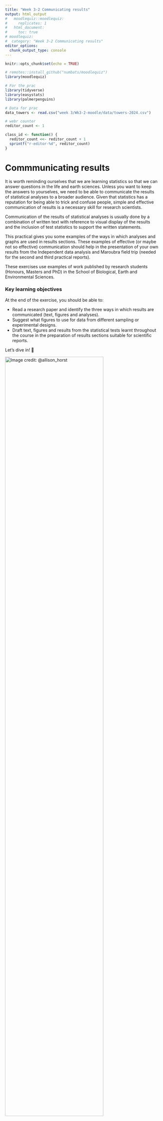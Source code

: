 ```yaml
---
title: "Week 3-2 Communicating results"
output: html_output
#   moodlequiz::moodlequiz:
#     replicates: 1
#   html_document:
#     toc: true
# moodlequiz:
#  category: "Week 3-2 Communicating results"
editor_options:
  chunk_output_type: console
---
```


```r
knitr::opts_chunk$set(echo = TRUE)

# remotes::install_github("numbats/moodlequiz")
library(moodlequiz)

# For the prac
library(tidyverse)
library(easystats)
library(palmerpenguins)

# Data for prac
data_towers <- read.csv("week 3/Wk3-2-moodle/data/towers-2024.csv")

# webr counter
reditor_count <- 1

class_id <- function() {
  reditor_count <<- reditor_count + 1
  sprintf("r-editor-%d", reditor_count)
}
```


# Commmunicating results

It is worth reminding ourselves that we are learning statistics so that we can answer questions in the life and earth sciences. Unless you want to keep the answers to yourselves, we need to be able to communicate the results of statistical analyses to a broader audience. Given that statistics has a reputation for being able to trick and confuse people, simple and effective communication of results is a necessary skill for research scientists.

 
<!-- A plot -->

Communication of the results of statistical analyses is usually done by a combination of written text with reference to visual display of the results and the inclusion of test statistics to support the written statements.

This practical gives you some examples of the ways in which analyses and graphs are used in results sections. These examples of effective (or maybe not so effective) communication should help in the presentation of your own results from the Independent data analysis and Maroubra field trip (needed for the second and third practical reports).

These exercises use examples of work published by research students (Honours, Masters and PhD) in the School of Biological, Earth and Environmental Sciences.

### Key learning objectives

At the end of the exercise, you should be able to:

- Read a research paper and identify the three ways in which results are communicated (text, figures and analyses).
- Suggest what figures to use for data from different sampling or experimental designs.
- Draft text, figures and results from the statistical tests learnt throughout the course in the preparation of results sections suitable for scientific reports.

Let’s dive in! 🚀 

![Image credit:  @allison_horst](you-can-do-it.png){width=80%}
<br>

### Setting up

**Materials:**

Everything you need for this practical is on Moodle

1.  Download the `Wk3-2-materials.zip` zip file from Moodle, from the course page
2.  Extract the zip file into your `BEES2041/` folder
3.  Unzip the file by:
    - **MacOS:** Double clicking the zip file
    - **Windows:** Right click on the zip file and click **"Extract All"**
4.  Go into the folder `Wk3-2-materials` created by extracting the zip.
5.  Click on the `Wk3-2-linear-models.Rproj` to open the RStudio project and you're in!!!

We will be working with real-world datasets collected by researched in the School of Biological, Earth & Environmental Sciences. These are in the folder `data/`.

**Setting up: Packages:**

We will also be working with packages from the `tidyverse` and `easystats`, building on skills from previous pracs. You should have these already installed on your machines.

**Note** that when running R in the browser we need to install the packages each time we start a new session or after you've checked your answer

In case you don't have them installed, here is code for you to do so:
```r
# Uncomment and run only the lines below only if you have not previously installed these.
# install.packages("tidyverse")
# install.packages("easystats")
# install.packages("palmerpenguins")
```

> Remember to load the packages into R to use em! 

```r
library(tidyverse)
library(easystats)
library(palmerpenguins)
```

# Examples from the literaure



# Describing your own results

## Written description of findings

The results section must have a written description of the main findings of the research, not just figures and statistics.

Things to aim for:

- write as clearly and concisely as possible
- enough information so that a reader would know the main findings without reference to the figures and tables.

Things to avoid:

- including any text that describes why the research was done (that should have happened in the Introduction)
- including any text that describes how the research was done (that should have happened in the Methods)
- including any text that begins to interpret what the results mean (that will happen in the Discussion) 
- presenting the results twice. If a table has some summary statistics (e.g, means and standard deviations of some variables), then there is no need to include these also in the text - you can just refer to the table. Similarly, if you have a figure that displays the means of a variable, you normally don't need to mention those specifically in the results unless you wanted to highlight the actual values (e.g “ the mean abundance (± s.e.) in summer, 100.5 ± 4.1 m2, was almost twice as high as winter 52.7 ± 3.4 m2) - normally you can just let the reader use the figure to see the magnitude of the values and refer to the figure (e.g., the abundance was higher in winter than in summer (Fig. 1)).

## Presenting the results of statistical tests

Incorporating the results from statistical tests

Adding support for your text statements in the Results section is usually done in one of two ways.

1.  If it is a very simple test, then just include the results of that test in the text of the results section. For example (from the first practical):

| The concentrations of soil nitrogen as measured by the new machine did not differ from those measured by the old machine (Fig.1, t = 1.8, df = 9, P = 0.093).

The statistical test should include three components: 1) the value of the test statistic, 2) the degrees of freedom (df) or sample size (n), and 3) the probability associated with that test statistic.

2. If it is a more complex test, then it is usually more efficient to present the results of that test in a table, and just refer that table in the text. For example (from the third linear models practical):

The removal of predatory mink from islands in the Baltic Sea resulted in a significant increase in the abundance of voles (Fig.1, Table 1).

Table 1 would then include the entire ANOVA table that resulted from the nested analysis of variance (MS, df, F and P values).


## Introducing the `report` function

Students often struggle with how to write up the results of a statistical analysis.

The `report` function from the `report` package (which is part of `easystats`) to generate some template text to report the results of the linear models. This function helps you get started with the text you need to write up the results of your analysis. It can do this for a range of different types of models, including linear models, mixed models, and more.

Here are some examples of how to use the `report` function. This example uses the `penguins` dataset from the `palmerpenguins` package.  As you will recall, the `penguins` dataset contains data on the size of penguins from three different species.

**Linear model with continuous predictor:**

After running this code, you will see some text that you can use to report the results of the linear model. You can copy and paste this text into your report, and then modify it as needed to fit the specifics of your analysis.

```r
library(report)

fit <- lm(bill_length_mm ~ body_mass_g, data = penguins)
report(fit)
```

This text is a good starting point for writing up the results of your analysis. However, you'd need to edit it slightly. For example, in you might

- incde the proper names for vaiables
- remove the adjusted R2 value if you don't think it's relevant
- remove the intercept, as that's not of interest in this analysis


Here is an example of how you might edit the text generated by the `report` function to include in your report:

| We fit a linear model to predict bill length from body mass. The model explains a statistically significant and substantial proportion of variance (r² = 0.35, F(1, 340) = 186.44, p < .001). The effect of body mass was statistically significant and positive (beta = 4.05e-03, 95% CI [3.47e-03, 4.64e-03], t(340) = 13.65, p < .001). 95% Confidence Intervals (CIs) and p-values were computed using a Wald t-distribution approximation.

**Linear model with categorical predictor:**

Second example for a linear model with a categorical predictor. Again, we will use the `penguins` dataset from the `palmerpenguins` package. This time, we will use the `species` variable as the predictor.

After running this code, you will see some text that you can use to report the results of the linear model. You can copy and paste this text into your report, and then modify it as needed to fit the specifics of your analysis.

```r
library(report)

fit <- lm(bill_length_mm ~ species, data = penguins)

summary(fit)
```

Running report directly on fit will give you a summary of the model, including the coefficients, standard errors, t-values, and p-values. Howerver, with a single catgeorcial predictor, epople tend to report result of ANOVA table. 

Recall, we can run `anova(fit)` to get the ANOVA table for the model. This will give you the F-statistic and p-value for the overall model. 
```r
anova(fit)

anova(fit) |> report()
```

The report function uses the term Eta2 to refer to the effect size.  In this model, this is the same as R-squared, which is the proportion of variance in the dependent variable that is explained by the independent variable(s).

Here is an example of how you might edit the text generated by the `report` function to include in your report:

| The result of the linear model suggests that the species differ considerably in their bill length (F(2, 339) = 410.60, p < .001). The effect size was large (r² = 0.71, 95% CI [0.67, 1.00]), indicating that 71% of the variance in bill length was explained species in this analysis.

# Plotting the results

## Graphical representation of findings

Effective visual communication is one of the most useful things to learn as a scientist. Patterns and processes can usually be much more effectively communicated in visual form than by text (many readers will never actually read the Results section, but just look at the Figures and go straight to the Discussion).	


Things to aim for:

- a figure designed to display the answer to the question being addressed. For example, if your experiment was testing the effects of temperature on the growth rate of a fish, then arrange the graph so that the reader can easily see the contrast between temperature treatments (e.g, not with the low temperature data on one figure and the high temperature data on another).
- axes labelled with the names and units of the variables
- a clear and concise figure legend that describes what the figure is showing (look again at the examples from the published research)

Things to avoid:

- overly complex figures that can't be easily interpreted by the reader
- just using what ever figure the statistical software program produces as its default - you nearly always need to tidy these up before they are ready for presentation.
- missing axis labels
- missing units on the axes
- a title (text to describe the figure is held in the figure legend, below the figure). You can put brief titles to label figures if your figure has multiple panels, eg Fig 1a), Fig 1b) like the example above.
- missing legend

## Customising your plots

The default plots in R usually need some work before we would want to include them in a report. There are many packages in R dedicated to higher level graphics, and we have used ggplot2 in the course so far. ggplots can be customised in very many ways and making many format changes can result in complex code pretty quickly. Luckily, the default plots are quite presentable and at this stage, you just need to learn a few things to make sure your plots have the necessary information.

Have a play with several of the options for a simple X-Y scatterplot. First, import the test data set and create the default plot.

```r
TestPlot <- read_csv("TestPlot.csv")

ggplot(TestPlot, aes(X,Y)) + 
  geom_point()
 Changing axis labels
```

Without further customising, the axis labels will just be the variable names. This is rarely what we want as we often use abbreviated variable names that have no information about the units of measurement. The axis labels are easily edited by adding the xlab and ylab arguments. This is always needed as the variable names in your data sets are rarely what you want.

```r
ggplot(TestPlot, aes(X, Y)) +
  geom_point() +
  labs(x = "Temperature (°C)", y = "Growth rate (cm/yr)")
```

**Changing limits on axes**

The X and Y limits can be set with the xlim and xylim arguments.

```r
ggplot(TestPlot, aes(X, Y)) +
  geom_point() +
  labs(x = "Temperature (°C)", y = "Growth rate (cm/yr)") +
  xlim(0, 30) +
  ylim(0, 70)
```

**Changing the shape, size and colour of the plotting symbols**

The plotting symbol can be customised by adding code to geom_point() For example, to get large, red squares, we would use: The numerical codes for symbols and further information on [Plotting with ggplot: colours and symbols](http://environmentalcomputing.net/plotting-with-ggplot-colours-and-symbols/) https://www.datanovia.com/en/blog/ggplot-point-shapes/).

```r
ggplot(TestPlot, aes(X, Y)) +
  geom_point(color = "red", shape = 15, size = 10) +
  labs(x = "Temperature (°C)", y = "Growth rate (cm/yr)") +
  xlim(0, 30) +
  ylim(0, 70)
```

**Adding a legend**

If your points belong to two different treatments, then it is important to have a legend that that labels each data point by that categorical variable. ggplot does this automatically when that variable is part of the aes() code (i.e., one of the variables being plotted). The size, fonts, symbols of legends are all able to be customised if necessary (see [Plotting with ggplot: adding titles and axis names](http://environmentalcomputing.net/plotting-with-ggplot-adding-titles-and-axis-names/).

```r
ggplot(TestPlot, aes(X, Y, colour = Treatment)) +
  geom_point() +
  labs(x = "Temperature (°C)", y = "Growth rate (cm/yr)") +
  xlim(0, 30) +
  ylim(0, 70)
```

Note that this type of legend is not to be confused with a figure legend - something you prepare in your word processing document to describe the figure. In this case it would look something like: Figure 1. Variation in the growth rate of fish (cm/yr) with temperature (°C) in two diet treatments (high and low nutrients).

**Adding a title**

Titles can be added with ggtitle but please don’t do this for your report. Scientific publications usually have the figure legend only to describe the contents.

```r
ggplot(TestPlot, aes(X, Y, colour = Treatment)) +
  geom_point() +
  labs(x = "Temperature (°C)", y = "Growth rate (cm/yr)", main = "Growth vs Temperature") +
  xlim(0, 30) +
  ylim(0, 70)
```

You can see ggplot works by adding more and more lines to further customise plots. These can be combined into customised themes that you can reuse many times (see [ggplot: Altering the overall appearance](http://environmentalcomputing.net/plotting-with-ggplot-altering-the-overall-appearance/)) . Or, you can use some of the inbuilt themes that alter many options at once. theme_bw is a handy one that gets rid of the grey background.

```r
ggplot(TestPlot, aes(X,Y,colour=Treatment)) + 
  geom_point() +
  xlab("Temperature (°C)") + 
  ylab("Growth rate (cm/yr)") +
  xlim(0,30) + ylim(0,70) +
  theme_classic()
```

## Presenting measures of variation when plotting categorical predictor variables

Remember that you should always present measures of variation associated with the different levels of a categorical variables. You can do this with boxplots (median + quartiles) or with bar plots that display means +/- error bars (that show standard deviations or standard errors). Have a look at these two figures to understand why.

![](example_se.png)
 
Both have the exact same means, but differ in their variance. The one on the left has lower variation within groups relative to the variation between groups, would have a lower value of a test statistic used to contrast the two groups (t in a t-test or F in an ANOVA) and would be more likely to find a signficant difference between the groups (lower P value). Consequently, the interpretation of these two is very different, but it is only possible to get this understanding from the figure if the variation is also shown.

Bar plots with error bars are commonly used but keep in mind that they have some limitations - in particular, they are unable to show the underlying distribution of the data very effectively. Error bars are presented as equal is size (+ or - from the mean) even when the underlying data are very skewed.

## Combinign plots

![](patchwork.png)

You can combine plots in R using the patchwork package. This is a very powerful package that allows you to combine multiple plots into a single figure. You can combine plots that have been created using ggplot2, lattice, base R, or any other plotting package in R.

Here is an example of how you might combine two plots using the patchwork package:

<!-- Need better example -->

```r
library(patchwork)

p1 <- ggplot(TestPlot, aes(X, Y, colour = Treatment)) +
  geom_point() +
  labs(x = "Temperature (°C)", y = "Growth rate (cm/yr)") +
  xlim(0, 30) +
  ylim(0, 70)

p2 <- ggplot(TestPlot, aes(X, Y, colour = Treatment)) +
  geom_point() +
  geom_smooth(method = "lm", se = FALSE) +
  labs(x = "Temperature (°C)", y = "Growth rate (cm/yr)") +
  xlim(0, 30) +
  ylim(0, 70)

p1 + p2
```

## Exporting your plots

Saving and exporting the figure

Assuming you have been creating the code for your figures in the notebooks as suggested, the plots turn up within the notebook (rather than in the plot panel to the bottom right in R Studio). You can change the settings on the notebook to have the output turn up in the console rather than within the notebook (click on the little gear symbol next to Preview, then tick Chunk Output in Console). New plots will turn up in the plot panel and you can use the the Export menu item to save the figure.

To export them in a format that will import nicely into Microsoft Word for you report, we suggest a png file (you can also save to pdf, jpeg and other formats).

You can also do all that more simply with a single line of code in your notebook. First asssign your plot to a new object (in this example, one called Figure1), then use ggsave to export that figure to the format of your choice

```r
Figure1 <-
  ggplot(TestPlot, aes(X, Y, colour = Treatment)) +
  geom_point() +
  xlab("Temperature (°C)") +
  ylab("Growth rate (cm/yr)") +
  xlim(0, 30) +
  ylim(0, 70) +
  theme_classic()

ggsave("Figure1.png", Figure1)
```

**Different formats**

You can also save the figure in multiple formats at once

```r
ggsave("Figure1.pdf", Figure1)
ggsave("Figure1.jpg", Figure1)
```

**Customising the size of the figure**

```r
ggsave("Figure1.png", Figure1, width = 10, height = 10, units = "cm")
```

# Tables

Tables are effective ways of summarising numerical results. They are commonly used to present summary statistics (e.g., means and standard deviations of variables, see Table 1 from Basham et al. 2010) or to present test statistics and their associated probabilities following analyses. They are especially good for simultaneously presenting the results of several tests (e.g., you can design a Table that holds the results of several analyses of variance and these can all be referred to in the text by the single Table number, see Table 2 from Perrett et al. 2006).

Things to aim for:

- a clear design that allows the reader to obtain the information quickly
- a legend that describes the content of the table. For some weird reason, these are above the table while figure legends are presented below the figure.

Things to avoid:

- overly complex tables that can't be easily interpreted by the reader
- missing legends
- presenting data that could be easily handled in the text (e.g., no need for a table if you just have a single t-test)
 
There are some handy hints for nicely formatting tables [here](https://imgur.com/gallery/how-to-make-tables-less-terrible-ZY8dKpA).

## Creating tables in R

XXX



# Further reosuces

In this course, we can touch on what is possible in R or other software, but you will want to develop your skills in visualising data as you progress as a scientist.

There is an enormous amount of online help for creating graphs in R. We have introductory pages on [Environmental Computing](http://environmentalcomputing.net/graphics/).

Also useful to get started is: Chang, W (2012) R Graphics cookbook. O’Reilly Media. - a guide to ggplot with quite a bit of help online here

If you want to see what R can do if you really learn it, have a look at this gallery of data visualisations: <https://r-graph-gallery.com/>
